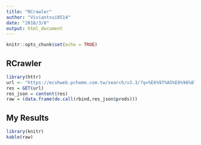 ---
title: "RCrawler"
author: "Viviantsui0514"
date: "2018/3/8"
output: html_document
---

```{r setup, include=FALSE}
knitr::opts_chunk$set(echo = TRUE)
```

## RCrawler


```{r RCrawler}
library(httr)
url <- "https://ecshweb.pchome.com.tw/search/v3.3/?q=%E6%97%A5%E6%96%87%E8%BE%AD%E5%85%B8&scope=all"
res = GET(url)
res_json = content(res)
raw = (data.frame(do.call(rbind,res_json$prods)))
```

## My Results

```{r Table}
library(knitr)
kable(raw)
```

